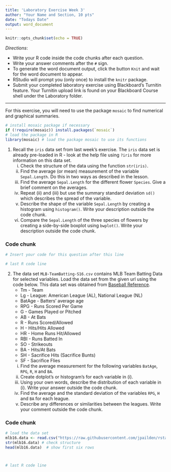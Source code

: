 ```yaml
---
title: 'Laboratory Exercise Week 3'
author: "Your Name and Section, 10 pts"
date: "Todays Date"
output: word_document
---
```


```r
knitr::opts_chunk$set(echo = TRUE)
```

*Directions*: 

* Write your R code inside the code chunks after each question.
* Write your answer comments after the `#` sign.
* To generate the word document output, click the button `Knit` and wait for the word document to appear.
* RStudio will prompt you (only once) to install the `knitr` package.
* Submit your completed laboratory exercise using Blackboard's Turnitin feature. Your Turnitin upload link is found on your Blackboard Course shell under the Laboratory folder.

***

For this exercise, you will need to use the package `mosaic` to find numerical and graphical summaries.


```r
# install mosaic package if necessary
if (!require(mosaic)) install.packages(`mosaic`)
# load the package in R
library(mosaic) # load the package mosaic to use its functions
```


1. Recall the `iris` data set from last week's exercise. The `iris` data set is already pre-loaded in R - look at the help file using `?iris` for more information on this data set.   
      i) Check the structure of the data using the function `str(iris)`.   
      ii) Find the average (or mean) measurement of the variable `Sepal.Length`. Do this in two ways as described in the lesson.   
      iii) Find the average `Sepal.Length` for the different flower `Species`. Give a brief comment on the averages.  
      iv) Repeat (ii) and (iii) but use the summary standard deviation `sd()` which describes the spread of the variable.   
      v) Describe the shape of the variable `Sepal.Length` by creating a histogram using `histogram()`.  Write your description outside the code chunk.  
      vi) Compare the `Sepal.Length` of the three species of flowers by creating a side-by-side boxplot using `bwplot()`. Write your description outside the code chunk.
      

### Code chunk
```r
# Insert your code for this question after this line

# last R code line
```


2. The data set `MLB-TeamBatting-S16.csv` contains MLB Team Batting Data for selected variables. Load the data set from the given url using the code below. This data set was obtained from [Baseball Reference](https://www.baseball-reference.com/leagues/MLB/2016-standard-batting.shtml).
    * Tm - Team   
    * Lg - League: American League (AL), National League (NL)  
    * BatAge - Batters’ average age  
    * RPG - Runs Scored Per Game  
    * G - Games Played or Pitched  
    * AB - At Bats  
    * R - Runs Scored/Allowed  
    * H - Hits/Hits Allowed  
    * HR - Home Runs Hit/Allowed  
    * RBI - Runs Batted In  
    * SO - Strikeouts  
    * BA - Hits/At Bats  
    * SH - Sacrifice Hits (Sacrifice Bunts)  
    * SF - Sacrifice Flies  

    i) Find the average measurement for the following variables `BatAge`, `RPG`, `R`, `H` and `BA`.   
    ii) Create dotplot's or histogram's for each variable in (i).     
    iii) Using your own words, describe the distribution of each variable in (i).   Write your answer outside the code chunk.     
    iv) Find the average and the standard deviation of the variables `RPG`, `H` and `BA` for each league.     
    v) Describe any differences or similarities between the leagues. Write your comment outside the code chunk.
      


### Code chunk
```r
# load the data set
mlb16.data <- read.csv("https://raw.githubusercontent.com/jpailden/rstatlab/master/data/MLB-TeamBatting-S16.csv")
str(mlb16.data) # check structure
head(mlb16.data)  # show first six rows



# last R code line
```



